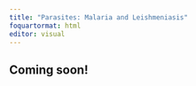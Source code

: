 ```yaml
---
title: "Parasites: Malaria and Leishmeniasis"
foquartormat: html
editor: visual
---
```


## Coming soon!
